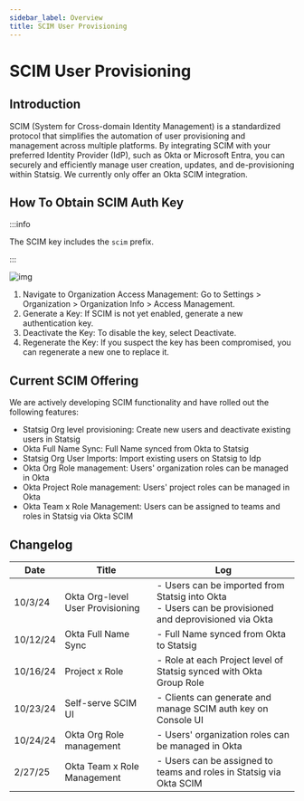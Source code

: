 ```yaml
---
sidebar_label: Overview
title: SCIM User Provisioning
---
```



# SCIM User Provisioning

## Introduction

SCIM (System for Cross-domain Identity Management) is a standardized protocol that simplifies the automation of user provisioning and management across multiple platforms.
By integrating SCIM with your preferred Identity Provider (IdP), such as Okta or Microsoft Entra,
you can securely and efficiently manage user creation, updates, and de-provisioning within Statsig.
We currently only offer an Okta SCIM integration.

## How To Obtain SCIM Auth Key

:::info

The SCIM key includes the `scim` prefix.

:::

![img](/img/okta_scim_steps/scim-access.png)

1. Navigate to Organization Access Management:
   Go to Settings > Organization > Organization Info > Access Management.
2. Generate a Key:
   If SCIM is not yet enabled, generate a new authentication key.
3. Deactivate the Key:
   To disable the key, select Deactivate.
4. Regenerate the Key:
   If you suspect the key has been compromised, you can regenerate a new one to replace it.

## Current SCIM Offering

We are actively developing SCIM functionality and have rolled out the following features:

- Statsig Org level provisioning: Create new users and deactivate existing users in Statsig
- Okta Full Name Sync: Full Name synced from Okta to Statsig
- Statsig Org User Imports: Import existing users on Statsig to Idp
- Okta Org Role management: Users' organization roles can be managed in Okta
- Okta Project Role management: Users' project roles can be managed in Okta
- Okta Team x Role Management: Users can be assigned to teams and roles in Statsig via Okta SCIM

## Changelog

| Date     | Title                            | Log                                                                                                      |
| -------- | -------------------------------- | -------------------------------------------------------------------------------------------------------- |
| 10/3/24  | Okta Org-level User Provisioning | - Users can be imported from Statsig into Okta<br/>- Users can be provisioned and deprovisioned via Okta |
| 10/12/24 | Okta Full Name Sync              | - Full Name synced from Okta to Statsig                                                                  |
| 10/16/24 | Project x Role                   | - Role at each Project level of Statsig synced with Okta Group Role                                      |
| 10/23/24 | Self-serve SCIM UI               | - Clients can generate and manage SCIM auth key on Console UI                                            |
| 10/24/24 | Okta Org Role management         | - Users' organization roles can be managed in Okta                                                       |
| 2/27/25  | Okta Team x Role Management      | - Users can be assigned to teams and roles in Statsig via Okta SCIM                                      |
